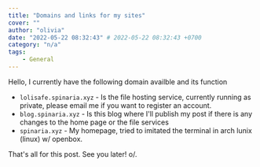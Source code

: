 ```yaml
---
title: "Domains and links for my sites"
cover: ""
author: "olivia"
date: "2022-05-22 08:32:43" # 2022-05-22 08:32:43 +0700
category: "n/a"
tags:
    - General
---
```


Hello, I currently have the following domain availble and its function 

- `lolisafe.spinaria.xyz` - Is the file hosting service, currently running as private, please email me if you want to register an account.
- `blog.spinaria.xyz` - Is this blog where I'll publish my post if there is any changes to the home page or the file services
- `spinaria.xyz` - My homepage, tried to imitated the terminal in arch lunix (linux) w/ openbox.

That's all for this post. See you later! o/.

